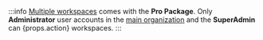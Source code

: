 :::info
[Multiple workspaces](/workspaces) comes with the **Pro Package**.
Only **Administrator** user accounts in the [main organization](/glossary#main-organization) and the **SuperAdmin** can {props.action} workspaces.
:::
